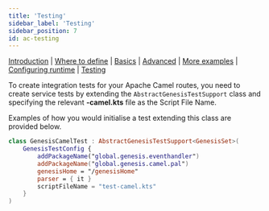 ---
title: 'Testing'
sidebar_label: 'Testing'
sidebar_position: 7
id: ac-testing
---

[Introduction](/creating-applications/defining-your-application/integrations/custom-endpoints/custom-endpoints/)  | [Where to define](/creating-applications/defining-your-application/integrations/custom-endpoints/ce-define/) | [Basics](/creating-applications/defining-your-application/integrations/custom-endpoints/ce-technical-details/) |  [Advanced](/creating-applications/defining-your-application/integrations/custom-endpoints/ce-advanced-technical-details/) | [More examples](/creating-applications/defining-your-application/integrations/custom-endpoints/ce-more-examples/) | [Configuring runtime](/creating-applications/defining-your-application/integrations/custom-endpoints/ce-configuring-runtime/) | [Testing](/creating-applications/defining-your-application/integrations/custom-endpoints/ce-testing/)

To create integration tests for your Apache Camel routes, you need to create service tests by extending the `AbstractGenesisTestSupport` class and specifying the relevant **-camel.kts** file as the Script File Name. 

Examples of how you would initialise a test extending this class are provided below.

```kotlin
class GenesisCamelTest : AbstractGenesisTestSupport<GenesisSet>(
    GenesisTestConfig {
        addPackageName("global.genesis.eventhandler")
        addPackageName("global.genesis.camel.pal")
        genesisHome = "/genesisHome"
        parser = { it }
        scriptFileName = "test-camel.kts"
    }
)
```